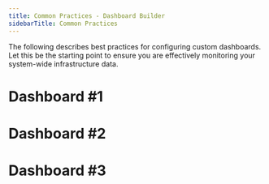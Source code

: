 ```yaml
---
title: Common Practices - Dashboard Builder
sidebarTitle: Common Practices
---
```


The following describes best practices for configuring custom dashboards. Let this be the starting point to ensure you are effectively monitoring your system-wide infrastructure data.

# Dashboard #1

# Dashboard #2

# Dashboard #3